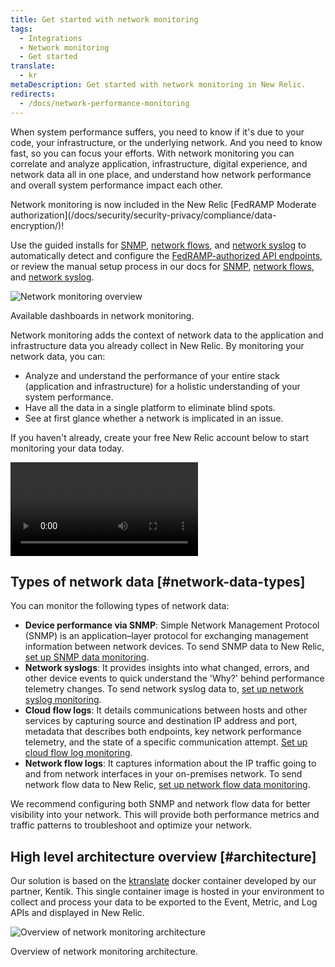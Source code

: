 ```yaml
---
title: Get started with network monitoring
tags:
  - Integrations
  - Network monitoring
  - Get started
translate:
  - kr
metaDescription: Get started with network monitoring in New Relic.
redirects:
  - /docs/network-performance-monitoring
---
```




When system performance suffers, you need to know if it's due to your code, your infrastructure, or the underlying network. And you need to know fast, so you can focus your efforts. With network monitoring you can correlate and analyze application, infrastructure, digital experience, and network data all in one place, and understand how network performance and overall system performance impact each other.

<Callout variant="tip">
  Network monitoring is now included in the New Relic [FedRAMP Moderate authorization](/docs/security/security-privacy/compliance/data-encryption/)!

  Use the guided installs for [SNMP](/docs/network-performance-monitoring/setup-performance-monitoring/snmp-performance-monitoring/#setup-snmp-monitoring), [network flows](/docs/network-performance-monitoring/setup-performance-monitoring/network-flow-monitoring/#setup-network-flow-monitoring), and [network syslog](/docs/network-performance-monitoring/setup-performance-monitoring/network-syslog-monitoring/#setup-network-syslog-monitoring) to automatically detect and configure the [FedRAMP-authorized API endpoints](/docs/security/security-privacy/compliance/fedramp-compliant-endpoints/#data-ingest-apis), or review the manual setup process in our docs for [SNMP](/docs/network-performance-monitoring/setup-performance-monitoring/snmp-performance-monitoring/#manual-setup), [network flows](/docs/network-performance-monitoring/setup-performance-monitoring/network-flow-monitoring/#manual-setup), and [network syslog](/docs/network-performance-monitoring/setup-performance-monitoring/network-syslog-monitoring/#manual-setup).
</Callout>

<img
  title="Network monitoring overview"
  alt="Network monitoring overview"
  src={networkDevicePerformance}
/>

<figcaption>
  Available dashboards in network monitoring.
</figcaption>

Network monitoring adds the context of network data to the application and infrastructure data you already collect in New Relic. By monitoring your network data, you can:


* Analyze and understand the performance of your entire stack (application and infrastructure) for a holistic understanding of your system performance.
* Have all the data in a single platform to eliminate blind spots.
* See at first glance whether a network is implicated in an issue.

If you haven't already, create your free New Relic account below to start monitoring your data today.

<InlineSignup/>

<Video
  id="2GH8YrEv9YA"
  type="youtube"
/>

## Types of network data [#network-data-types]

You can monitor the following types of network data:

- **Device performance via SNMP**: Simple Network Management Protocol (SNMP) is an application–layer protocol for exchanging management information between network devices. To send SNMP data to New Relic, [set up SNMP data monitoring](/docs/network-performance-monitoring/setup-performance-monitoring/snmp-performance-monitoring).
- **Network syslogs**: It provides insights into what changed, errors, and other device events to quick understand the 'Why?' behind performance telemetry changes. To send network syslog data to, [set up network syslog monitoring](/docs/network-performance-monitoring/setup-performance-monitoring/network-syslog-monitoring).
- **Cloud flow logs**: It details communications between hosts and other services by capturing source and destination IP address and port, metadata that describes both endpoints, key network performance telemetry, and the state of a specific communication attempt. [Set up cloud flow log monitoring](/docs/network-performance-monitoring/setup-performance-monitoring/aws-vpc-flow-monitoring).
- **Network flow logs**: It captures information about the IP traffic going to and from network interfaces in your on-premises network. To send network flow data to New Relic, [set up network flow data monitoring](/docs/network-performance-monitoring/setup-performance-monitoring/network-flow-monitoring).

<Callout variant="important">
  We recommend configuring both SNMP and network flow data for better visibility into your network. This will provide both performance metrics and traffic patterns to troubleshoot and optimize your network.
</Callout>

## High level architecture overview [#architecture]

Our solution is based on the [ktranslate](https://github.com/kentik/ktranslate) docker container developed by our partner, Kentik. This single container image is hosted in your environment to collect and process your data to be exported to the Event, Metric, and Log APIs and displayed in New Relic.

<img
  title="Overview of network monitoring architecture"
  alt="Overview of network monitoring architecture"
  src={networkNpmArchitecture}
/>

<figcaption>
  Overview of network monitoring architecture.
</figcaption>

